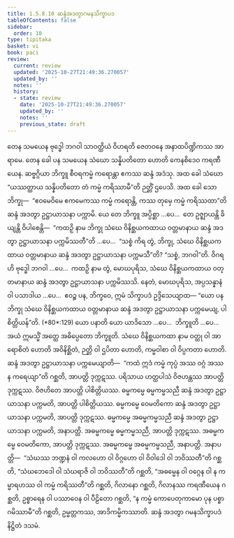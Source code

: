 ```yaml
---
title: 1.5.8.10 ဆန္ဒံအဒတွာဂမနသိက္ခာပဒ
tableOfContents: false
sidebar:
  order: 10
type: tipitaka
basket: vi
book: paci
review:
  current: review
  updated: '2025-10-27T21:49:36.270057'
  updated_by: ''
  notes: ''
  history:
  - state: review
    date: '2025-10-27T21:49:36.270057'
    updated_by: ''
    notes: ''
    previous_state: draft
---
```



<ReviewStatus review={frontmatter.review} showDetails={true} />

<HypothesisAnnotation frontmatter={frontmatter} />

<DynamicBreadcrumb />

<Division number="479" book="paci" e="ch" v="2" p="200">

<Paragraph number="1411" book="paci">
တေန သမယေန ဗုဒ္ဓေါ ဘဂဝါ သာဝတ္ထိယံ ဝိဟရတိ ဇေတဝနေ အနာထပိဏ္ဍိကဿ အာရာမေ. တေန ခေါ ပန သမယေန သံဃော သန္နိပတိတော ဟောတိ ကေနစိဒေဝ ကရဏီယေန. ဆဗ္ဗဂ္ဂိယာ ဘိက္ခူ စီဝရကမ္မံ ကရောန္တာ ဧကဿ ဆန္ဒံ အဒံသု. အထ ခေါ သံဃော “ယဿတ္ထာယ သန္နိပတိတော တံ ကမ္မံ ကရိဿာမီ”တိ ဉတ္တိံ ဌပေသိ. အထ ခေါ သော ဘိက္ခု—  “ဧဝမေဝိမေ ဧကမေကဿ ကမ္မံ ကရောန္တိ, ကဿ တုမှေ ကမ္မံ ကရိဿထာ”တိ ဆန္ဒံ အဒတွာ ဥဋ္ဌာယာသနာ ပက္ကာမိ.
</Paragraph>

<Paragraph number="1412" book="paci">
ယေ တေ ဘိက္ခူ အပ္ပိစ္ဆာ …ပေ…  တေ ဥဇ္ဈာယန္တိ ခိယျန္တိ ဝိပါစေန္တိ—  “ကထဉှိ နာမ ဘိက္ခု သံဃေ ဝိနိစ္ဆယကထာယ ဝတ္တမာနာယ ဆန္ဒံ အဒတွာ ဥဋ္ဌာယာသနာ ပက္ကမိဿတီ”တိ …ပေ…  “သစ္စံ ကိရ တွံ, ဘိက္ခု, သံဃေ ဝိနိစ္ဆယကထာယ ဝတ္တမာနာယ ဆန္ဒံ အဒတွာ ဥဋ္ဌာယာသနာ ပက္ကမသီ”တိ? “သစ္စံ, ဘဂဝါ”တိ. ဝိဂရဟိ ဗုဒ္ဓေါ ဘဂဝါ …ပေ…  ကထဉှိ နာမ တွံ, မောဃပုရိသ, သံဃေ ဝိနိစ္ဆယကထာယ ဝတ္တမာနာယ ဆန္ဒံ အဒတွာ ဥဋ္ဌာယာသနာ ပက္ကမိဿသိ. နေတံ, မောဃပုရိသ, အပ္ပသန္နာနံ ဝါ ပသာဒါယ …ပေ…  ဧဝဉ္စ ပန, ဘိက္ခဝေ, ဣမံ သိက္ခာပဒံ ဥဒ္ဒိသေယျာထ—
</Paragraph>

</Division>
<Division number="480" book="paci" e="ch" v="2" p="200">

<Paragraph number="1413" book="paci">
<Emphasis>“ယော ပန ဘိက္ခု သံဃေ ဝိနိစ္ဆယကထာယ ဝတ္တမာနာယ ဆန္ဒံ အဒတွာ ဥဋ္ဌာယာသနာ ပက္ကမေယျ, ပါစိတ္တိယန်”</Emphasis>တိ. (*80*:<Emphasis>129</Emphasis>)
</Paragraph>

</Division>
<Division number="481" book="paci" e="ch" v="2" p="201">

<Paragraph number="1414" book="paci">
<Emphasis>ယော ပနာ</Emphasis>တိ ယော ယာဒိသော …ပေ…  <Emphasis>ဘိက္ခူ</Emphasis>တိ …ပေ…  အယံ ဣမသ္မိံ အတ္ထေ အဓိပ္ပေတော ဘိက္ခူတိ.
</Paragraph>

<Paragraph number="1415" book="paci">
<Emphasis>သံဃေ ဝိနိစ္ဆယကထာ</Emphasis> နာမ ဝတ္ထု ဝါ အာရောစိတံ ဟောတိ အဝိနိစ္ဆိတံ, ဉတ္တိ ဝါ ဌပိတာ ဟောတိ, ကမ္မဝါစာ ဝါ ဝိပ္ပကတာ ဟောတိ.
</Paragraph>

<Paragraph number="1416" book="paci">
<Emphasis>ဆန္ဒံ အဒတွာ ဥဋ္ဌာယာသနာ ပက္ကမေယျာ</Emphasis>တိ—  “ကထံ ဣဒံ ကမ္မံ ကုပ္ပံ အဿ ဝဂ္ဂံ အဿ န ကရေယျာ”တိ ဂစ္ဆတိ, အာပတ္တိ ဒုက္ကဋဿ. ပရိသာယ ဟတ္ထပါသံ ဝိဇဟန္တဿ အာပတ္တိ ဒုက္ကဋဿ. ဝိဇဟိတေ အာပတ္တိ ပါစိတ္တိယဿ.
</Paragraph>

</Division>
<Division number="482" book="paci" e="ch" v="2" p="201">

<Paragraph number="1417" book="paci">
ဓမ္မကမ္မေ ဓမ္မကမ္မသညီ ဆန္ဒံ အဒတွာ ဥဋ္ဌာယာသနာ ပက္ကမတိ, အာပတ္တိ ပါစိတ္တိယဿ. ဓမ္မကမ္မေ ဝေမတိကော ဆန္ဒံ အဒတွာ ဥဋ္ဌာယာသနာ ပက္ကမတိ, အာပတ္တိ ဒုက္ကဋဿ. ဓမ္မကမ္မေ အဓမ္မကမ္မသညီ ဆန္ဒံ အဒတွာ ဥဋ္ဌာယာသနာ ပက္ကမတိ, အနာပတ္တိ. အဓမ္မကမ္မေ ဓမ္မကမ္မသညီ, အာပတ္တိ ဒုက္ကဋဿ. အဓမ္မကမ္မေ ဝေမတိကော, အာပတ္တိ ဒုက္ကဋဿ. အဓမ္မကမ္မေ အဓမ္မကမ္မသညီ, အနာပတ္တိ.
</Paragraph>

</Division>
<Division number="483" book="paci" e="ch" v="2" p="201">

<Paragraph number="1418" book="paci">
အနာပတ္တိ—  “သံဃဿ ဘဏ္ဍနံ ဝါ ကလဟော ဝါ ဝိဂ္ဂဟော ဝါ ဝိဝါဒေါ ဝါ ဘဝိဿတီ”တိ ဂစ္ဆတိ, “သံဃဘေဒေါ ဝါ သံဃရာဇိ ဝါ ဘဝိဿတီ”တိ ဂစ္ဆတိ, “အဓမ္မေန ဝါ ဝဂ္ဂေန ဝါ န ကမ္မာရဟဿ ဝါ ကမ္မံ ကရိဿတီ”တိ ဂစ္ဆတိ, ဂိလာနော ဂစ္ဆတိ, ဂိလာနဿ ကရဏီယေန ဂစ္ဆတိ, ဥစ္စာရေန ဝါ ပဿာဝေန ဝါ ပီဠိတော ဂစ္ဆတိ, “န ကမ္မံ ကောပေတုကာမော ပုန ပစ္စာဂမိဿာမီ”တိ ဂစ္ဆတိ, ဥမ္မတ္တကဿ, အာဒိကမ္မိကဿာတိ.

</Paragraph>
</Division>

<Paragraph number="1419" type="center" book="paci">
ဆန္ဒံ အဒတွာ ဂမနသိက္ခာပဒံ နိဋ္ဌိတံ ဒသမံ.
</Paragraph>
